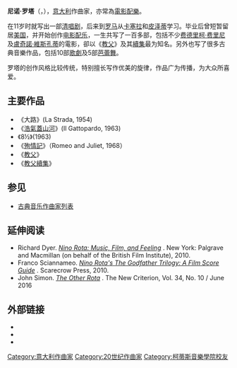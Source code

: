 {{Infobox classical
| 中文名 = 尼诺·罗塔
| 画像 = Nino Rota 1923.jpg
| 附注 = 12歲的尼諾·羅塔
| 原文名 = Nino Rota          
| 国别 = 意大利    
| 出生日期 = {{birth date|1911|12|3}}
| 出生地 = 米兰
| 逝世日期 = {{death date and age|1979|4|10|1911|12|3}}
| 逝世地 = [[罗马|罗马]]
| 所属时期 = 20世纪
| 所属乐派 =  
| 擅长作品类型 = [[电影配乐|电影配乐]]、[[管弦乐|管弦乐]]
| 代表作 = 电影配乐《教父》、两部钢琴协奏曲、三部交响曲
| 师从 = [[卡塞拉|卡塞拉]]、[[皮泽蒂|皮泽蒂]]
| 学生 = 
| 官方网站 = 
}}
'''尼诺·罗塔'''（{{lang-it|'''Nino Rota'''}}，{{bd|1911年|12月3日|1979年|4月10日|catIdx=R}}），[[意大利|意大利]]作曲家，亦常為[[電影配樂|電影配樂]]。

在11岁时就写出一部[[清唱剧|清唱剧]]，后来到[[罗马|罗马]]{{link-en|圣塞西莉亚音乐学院|Accademia Nazionale di Santa Cecilia}}从[[卡塞拉|卡塞拉]]和[[皮泽蒂|皮泽蒂]]学习。毕业后曾短暂留居[[美国|美国]]，并开始创作[[电影配乐|电影配乐]]，一生共写了一百多部，包括不少[[费德里柯·费里尼|费德里柯·费里尼]]及[[盧奇諾·維斯孔蒂|盧奇諾·維斯孔蒂]]的電影，卻以《[[教父_(電影)|教父]]》及其[[教父2|續集]]最为知名。另外也写了很多古典音樂作品，包括10部[[歌劇|歌劇]]及5部[[芭蕾舞|芭蕾舞]]。

罗塔的创作风格比较传统，特别擅长写作优美的旋律，作品广为传播，为大众所喜爱。

==主要作品==
*《大路》(La Strada, 1954)
*《[[浩氣蓋山河|浩氣蓋山河]]》(Il Gattopardo, 1963)
*《8½》(1963)
*《[[殉情記|殉情記]]》（Romeo and Juliet, 1968）
*《[[教父_(電影)|教父]]》
*《[[教父2|教父續集]]》

==参见==
* [[古典音乐作曲家列表|古典音乐作曲家列表]]

==延伸阅读==
*Richard Dyer. ''[https://www.amazon.com/Nino-Rota-Music-Film-Feeling/dp/1844572102 Nino Rota: Music, Film, and Feeling] {{Wayback|url=https://www.amazon.com/Nino-Rota-Music-Film-Feeling/dp/1844572102 |date=20150425200608 }}''. New York: Palgrave and Macmillan (on behalf of the British Film Institute), 2010.
*Franco Sciannameo. ''[https://books.google.com/books?id=qTwURkWIfoAC&printsec=frontcover#v=onepage&q&f=false Nino Rota's The Godfather Trilogy: A Film Score Guide] {{Wayback|url=https://books.google.com/books?id=qTwURkWIfoAC&printsec=frontcover#v=onepage&q&f=false |date=20200603052452 }}''. Scarecrow Press, 2010.
*John Simon. ''[http://www.newcriterion.com/articles.cfm/rota-simon-2354 The Other Rota] {{Wayback|url=http://www.newcriterion.com/articles.cfm/rota-simon-2354 |date=20160917195603 }}''. The New Criterion, Vol. 34, No. 10 / June 2016

==外部链接==
{{Commons category}}
* {{Official website|http://www.ninorota.com/}}
* {{IMDb name|65}}
* {{douban people|1037013}}

{{奧斯卡最佳原創音樂獎}}
{{金球奖最佳原创配乐奖}}
{{Authority control}}
{{DEFAULTSORT:Rota, Nino}}
[[Category:意大利作曲家|Category:意大利作曲家]]
[[Category:20世纪作曲家|Category:20世纪作曲家]]
[[Category:柯蒂斯音樂學院校友|Category:柯蒂斯音樂學院校友]]